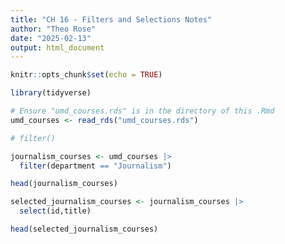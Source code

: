 ```yaml
---
title: "CH 16 - Filters and Selections Notes"
author: "Theo Rose"
date: "2025-02-13"
output: html_document
---
```


```r
knitr::opts_chunk$set(echo = TRUE)
```

```r
library(tidyverse)
```

```r
# Ensure "umd_courses.rds" is in the directory of this .Rmd
umd_courses <- read_rds("umd_courses.rds")
```

```r
# filter()

journalism_courses <- umd_courses |>
  filter(department == "Journalism")

head(journalism_courses)

```

```r

selected_journalism_courses <- journalism_courses |>
  select(id,title)

head(selected_journalism_courses)
```

